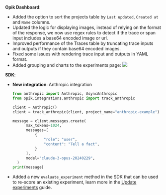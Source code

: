 **Opik Dashboard**:

- Added the option to sort the projects table by `Last updated`, `Created at` and `Name` columns.
- Updated the logic for displaying images, instead of relying on the format of the response, we now use regex rules to detect if the trace or span input includes a base64 encoded image or url.
- Improved performance of the Traces table by truncating trace inputs and outputs if they contain base64 encoded images.
- Fixed some issues with rendering trace input and outputs in YAML format.
- Added grouping and charts to the experiments page:
  <Frame>
    <img src="/img/changelog/2024-11-11/experiment_summary.png" />
  </Frame>

**SDK**:

- **New integration**: Anthropic integration

  ```python
  from anthropic import Anthropic, AsyncAnthropic
  from opik.integrations.anthropic import track_anthropic

  client = Anthropic()
  client = track_anthropic(client, project_name="anthropic-example")

  message = client.messages.create(
        max_tokens=1024,
        messages=[
            {
                "role": "user",
                "content": "Tell a fact",
            }
        ],
        model="claude-3-opus-20240229",
    )
  print(message)
  ```

- Added a new `evaluate_experiment` method in the SDK that can be used to re-score an existing experiment, learn more in the [Update experiments](/evaluation/update_existing_experiment) guide.
